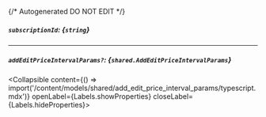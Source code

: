 {/* Autogenerated DO NOT EDIT  */}

##### `subscriptionId`: *{`string`}*

---
##### `addEditPriceIntervalParams?`: *{`shared.AddEditPriceIntervalParams`}*
<Collapsible content={() => import('/content/models/shared/add_edit_price_interval_params/typescript.mdx')} openLabel={Labels.showProperties} closeLabel={Labels.hideProperties}>
</Collapsible>


